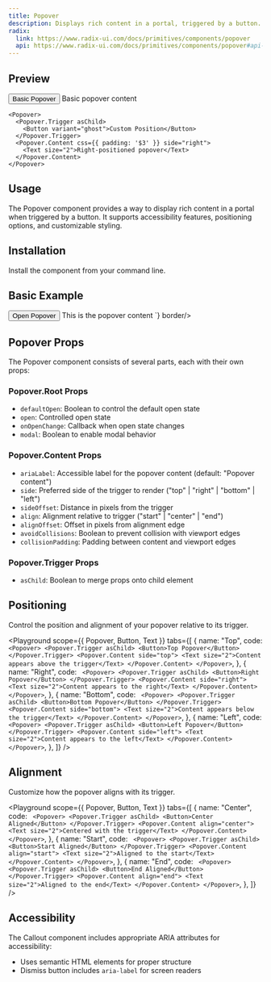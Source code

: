```yaml
---
title: Popover
description: Displays rich content in a portal, triggered by a button.
radix:
  link: https://www.radix-ui.com/docs/primitives/components/popover
  api: https://www.radix-ui.com/docs/primitives/components/popover#api-reference
---
```


## Preview

<Preview>
  <Flex style={{ gap: '24px', flexWrap: 'wrap' }}>
    <Popover>
      <Popover.Trigger asChild>
        <Button>Basic Popover</Button>
      </Popover.Trigger>
      <Popover.Content css={{ padding: '$3' }}>
        <Text size="2">Basic popover content</Text>
      </Popover.Content>
    </Popover>

    <Popover>
      <Popover.Trigger asChild>
        <Button variant="ghost">Custom Position</Button>
      </Popover.Trigger>
      <Popover.Content css={{ padding: '$3' }} side="right">
        <Text size="2">Right-positioned popover</Text>
      </Popover.Content>
    </Popover>

  </Flex>
</Preview>

## Usage

The Popover component provides a way to display rich content in a portal when triggered by a button. It supports accessibility features, positioning options, and customizable styling.

## Installation

Install the component from your command line.

<LiveProvider>
  <LiveEditor code={`npm install @raystack/apsara`} border language="shell" />
</LiveProvider>

## Basic Example

<LiveProvider>
    <LiveEditor code={`import { Popover, Button, Text } from '@raystack/apsara/v1'

<Popover>
  <Popover.Trigger asChild>
    <Button>Open Popover</Button>
  </Popover.Trigger>
  <Popover.Content>
    <Text size="2">This is the popover content</Text>
  </Popover.Content>
</Popover>
`} border/>
</LiveProvider>

## Popover Props

The Popover component consists of several parts, each with their own props:

### Popover.Root Props

- `defaultOpen`: Boolean to control the default open state
- `open`: Controlled open state
- `onOpenChange`: Callback when open state changes
- `modal`: Boolean to enable modal behavior

### Popover.Content Props

- `ariaLabel`: Accessible label for the popover content (default: "Popover content")
- `side`: Preferred side of the trigger to render ("top" | "right" | "bottom" | "left")
- `sideOffset`: Distance in pixels from the trigger
- `align`: Alignment relative to trigger ("start" | "center" | "end")
- `alignOffset`: Offset in pixels from alignment edge
- `avoidCollisions`: Boolean to prevent collision with viewport edges
- `collisionPadding`: Padding between content and viewport edges

### Popover.Trigger Props

- `asChild`: Boolean to merge props onto child element

## Positioning

Control the position and alignment of your popover relative to its trigger.

<Playground
  scope={{ Popover, Button, Text }}
  tabs={[
    {
      name: "Top",
      code: `
<Popover>
  <Popover.Trigger asChild>
    <Button>Top Popover</Button>
  </Popover.Trigger>
  <Popover.Content side="top">
    <Text size="2">Content appears above the trigger</Text>
  </Popover.Content>
</Popover>`,
    },
    {
      name: "Right",
      code: `
<Popover>
  <Popover.Trigger asChild>
    <Button>Right Popover</Button>
  </Popover.Trigger>
  <Popover.Content side="right">
    <Text size="2">Content appears to the right</Text>
  </Popover.Content>
</Popover>`,
    },
    {
      name: "Bottom",
      code: `
<Popover>
  <Popover.Trigger asChild>
    <Button>Bottom Popover</Button>
  </Popover.Trigger>
  <Popover.Content side="bottom">
    <Text size="2">Content appears below the trigger</Text>
  </Popover.Content>
</Popover>`,
    },
    {
      name: "Left",
      code: `
<Popover>
  <Popover.Trigger asChild>
    <Button>Left Popover</Button>
  </Popover.Trigger>
  <Popover.Content side="left">
    <Text size="2">Content appears to the left</Text>
  </Popover.Content>
</Popover>`,
    },
  ]}
/>

## Alignment

Customize how the popover aligns with its trigger.

<Playground
  scope={{ Popover, Button, Text }}
  tabs={[
    {
      name: "Center",
      code: `
<Popover>
  <Popover.Trigger asChild>
    <Button>Center Aligned</Button>
  </Popover.Trigger>
  <Popover.Content align="center">
    <Text size="2">Centered with the trigger</Text>
  </Popover.Content>
</Popover>`,
    },
    {
      name: "Start",
      code: `
<Popover>
  <Popover.Trigger asChild>
    <Button>Start Aligned</Button>
  </Popover.Trigger>
  <Popover.Content align="start">
    <Text size="2">Aligned to the start</Text>
  </Popover.Content>
</Popover>`,
    },
    {
      name: "End",
      code: `
<Popover>
  <Popover.Trigger asChild>
    <Button>End Aligned</Button>
  </Popover.Trigger>
  <Popover.Content align="end">
    <Text size="2">Aligned to the end</Text>
  </Popover.Content>
</Popover>`,
    },
  ]}
/>


## Accessibility

The Callout component includes appropriate ARIA attributes for accessibility:

- Uses semantic HTML elements for proper structure
- Dismiss button includes `aria-label` for screen readers
